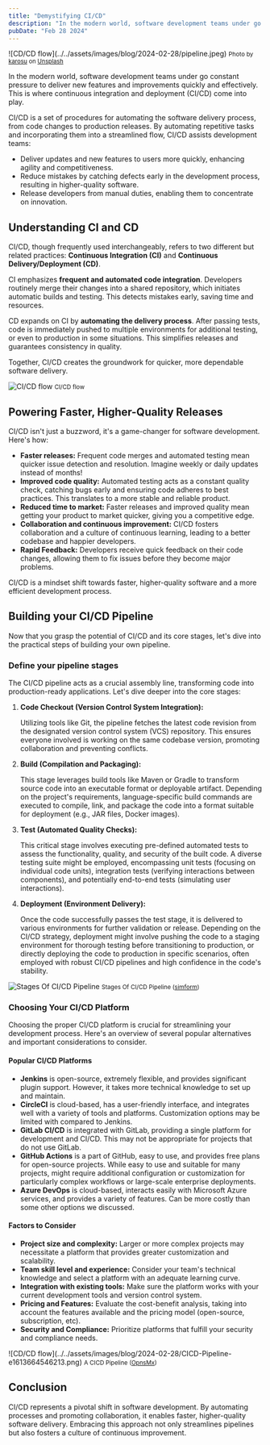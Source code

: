 ```yaml
---
title: "Demystifying CI/CD"
description: "In the modern world, software development teams under go constant pressure to deliver new features and improvements quickly and effectively..."
pubDate: "Feb 28 2024"
---
```



<WideImage>
  ![CD/CD flow](../../assets/images/blog/2024-02-28/pipeline.jpeg)
<small>Photo by <a href="https://unsplash.com/@karosu" target="_blank" rel="noreferrer">karosu</a> on <a href="https://unsplash.com" target="_blank" rel="noreferrer">Unsplash</a></small>
</WideImage>

In the modern world, software development teams under go constant pressure to deliver new features and improvements quickly and effectively.
This is where continuous integration and deployment (CI/CD) come into play.

CI/CD is a set of procedures for automating the software delivery process, from code changes to production releases.
By automating repetitive tasks and incorporating them into a streamlined flow, CI/CD assists development teams:

- Deliver updates and new features to users more quickly, enhancing agility and competitiveness.
- Reduce mistakes by catching defects early in the development process, resulting in higher-quality software.
- Release developers from manual duties, enabling them to concentrate on innovation.

## Understanding CI and CD

CI/CD, though frequently used interchangeably, refers to two different but related practices: **Continuous Integration
(CI)** and **Continuous Delivery/Deployment (CD)**.

CI emphasizes **frequent and automated code integration**. Developers routinely merge their changes into a shared
repository, which initiates automatic builds and testing. This detects mistakes early, saving time and resources.

CD expands on CI by **automating the delivery process**. After passing tests, code is immediately pushed to multiple
environments for additional testing, or even to production in some situations. This simplifies releases and guarantees consistency in quality.

Together, CI/CD creates the groundwork for quicker, more dependable software delivery.

![CI/CD flow](../../assets/images/blog/2024-02-28/ci-cd-flow.png)
<small>CI/CD flow</small>

## Powering Faster, Higher-Quality Releases

CI/CD isn't just a buzzword, it's a game-changer for software development. Here's how:

- **Faster releases:** Frequent code merges and automated testing mean quicker issue detection and resolution. Imagine weekly or daily updates instead of months!
- **Improved code quality:** Automated testing acts as a constant quality check, catching bugs early and ensuring code adheres to best practices. This translates to a more stable and reliable product.
- **Reduced time to market:** Faster releases and improved quality mean getting your product to market quicker, giving you a competitive edge.
- **Collaboration and continuous improvement:** CI/CD fosters collaboration and a culture of continuous learning, leading to a better codebase and happier developers.
- **Rapid Feedback:** Developers receive quick feedback on their code changes, allowing them to fix issues before they become major problems.

CI/CD is a mindset shift towards faster, higher-quality software and a more efficient development process.

## Building your CI/CD Pipeline

Now that you grasp the potential of CI/CD and its core stages, let's dive into the practical steps of building your own pipeline.

### Define your pipeline stages

The CI/CD pipeline acts as a crucial assembly line, transforming code into production-ready applications. Let's dive deeper into the core stages:

1. **Code Checkout (Version Control System Integration):**

   Utilizing tools like Git, the pipeline fetches the latest code revision from the designated version control system (VCS) repository.
   This ensures everyone involved is working on the same codebase version, promoting collaboration and preventing conflicts.

2. **Build (Compilation and Packaging):**

   This stage leverages build tools like Maven or Gradle to transform source code into an executable format or deployable artifact.
   Depending on the project's requirements, language-specific build commands are executed to compile, link, and package the code into a
   format suitable for deployment (e.g., JAR files, Docker images).

3. **Test (Automated Quality Checks):**

   This critical stage involves executing pre-defined automated tests to assess the functionality, quality, and security of the built code.
   A diverse testing suite might be employed, encompassing unit tests (focusing on individual code units), integration tests (verifying interactions between components), and potentially end-to-end tests (simulating user interactions).

4. **Deployment (Environment Delivery):**

   Once the code successfully passes the test stage, it is delivered to various environments for further validation or release.
   Depending on the CI/CD strategy, deployment might involve pushing the code to a staging environment for thorough testing before transitioning to production,
   or directly deploying the code to production in specific scenarios, often employed with robust CI/CD pipelines and high confidence in the code's stability.

![Stages Of CI/CD Pipeline](../../assets/images/blog/2024-02-28/stages-of-ci-cd-pipeline.png)
<small>Stages Of CI/CD Pipeline (<a href="https://www.simform.com/blog/scalable-ci-cd-pipeline-examples/" target="_blank" rel="noreferrer">simform</a>)</small>


### Choosing Your CI/CD Platform

Choosing the proper CI/CD platform is crucial for streamlining your development process.
Here's an overview of several popular alternatives and important considerations to consider.

#### Popular CI/CD Platforms

- **Jenkins** is open-source, extremely flexible, and provides significant plugin support. However, it takes more technical knowledge to set up and maintain.
- **CircleCI** is cloud-based, has a user-friendly interface, and integrates well with a variety of tools and platforms. Customization options may be limited with compared to Jenkins.
- **GitLab CI/CD** is integrated with GitLab, providing a single platform for development and CI/CD. This may not be appropriate for projects that do not use GitLab.
- **GitHub Actions** is a part of GitHub, easy to use, and provides free plans for open-source projects. While easy to use and suitable for many projects, might require additional configuration or
  customization for particularly complex workflows or large-scale enterprise deployments.
- **Azure DevOps** is cloud-based, interacts easily with Microsoft Azure services, and provides a variety of features. Can be more costly than some other options we discussed.

#### Factors to Consider

- **Project size and complexity:** Larger or more complex projects may necessitate a platform that provides greater customization and scalability.
- **Team skill level and experience:** Consider your team's technical knowledge and select a platform with an adequate learning curve.
- **Integration with existing tools:** Make sure the platform works with your current development tools and version control system.
- **Pricing and Features:** Evaluate the cost-benefit analysis, taking into account the features available and the pricing model (open-source, subscription, etc).
- **Security and Compliance:** Prioritize platforms that fulfill your security and compliance needs.

<WideImage>
  ![CD/CD flow](../../assets/images/blog/2024-02-28/CICD-Pipeline-e1613664546213.png)
<small>A CICD Pipeline (<a href="https://www.opsmx.com/blog/what-is-a-ci-cd-pipeline/" target="_blank" rel="noreferrer">OpnsMx</a>)</small>
</WideImage>

## Conclusion

CI/CD represents a pivotal shift in software development. By automating processes and promoting collaboration, it enables faster,
higher-quality software delivery. Embracing this approach not only streamlines pipelines but also fosters a culture of continuous improvement.




